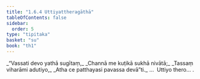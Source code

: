 ```yaml
---
title: "1.6.4 Uttiyattheragāthā"
tableOfContents: false
sidebar:
  order: 5
type: "tipitaka"
basket: "su"
book: "th1"
---
```



<DynamicBreadcrumb />

<Division number="54" book="th1">

<Paragraph number="123" type="verses" book="th1">
_“Vassati devo yathā sugītaṃ,_  
_Channā me kuṭikā sukhā nivātā;_  
_Tassaṃ viharāmi adutiyo,_  
_Atha ce patthayasi pavassa devā”ti._  


</Paragraph>
</Division>

<Paragraph number="124" type="center" book="th1">
…  Uttiyo thero… .
</Paragraph>